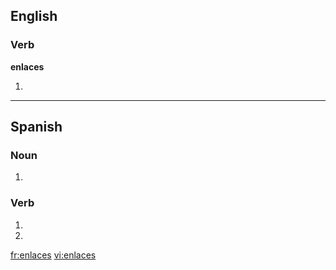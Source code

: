 ==English==

===Verb===
'''enlaces'''

# {{third-person singular of|[[enlace]]}}

{{anagrams:en/aceelns}}
----

==Spanish==

===Noun===
{{infl|es|noun form|g=m|g2=p}}

# {{plural of|nocat=1|[[enlace#Spanish|enlace]]|lang=es}}
 
===Verb===
{{es-verb-form|enlazar}}
 
# {{es-verb form of|ending=ar|mood=imperative|sense=negative|pers=2|formal=no|number=singular|[[enlazar]]}}
# {{es-verb form of|ending=ar|mood=subjunctive|tense=present|pers=2|formal=no|number=singular|[[enlazar]]}}

[[fr:enlaces]]
[[vi:enlaces]]